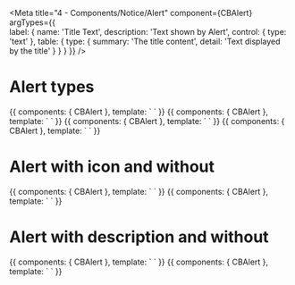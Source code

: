 
<ArgsTable of={CBAlert} />

<Meta title="4 - Components/Notice/Alert" 
    component={CBAlert} 
    argTypes={{    
    label: {
      name: 'Title Text',
      description: 'Text shown by Alert',
      control: {
        type: 'text'
      },
      table: {
        type: {
          summary: 'The title content',
          detail: 'Text displayed by the title'
        }
      }
    }
  }}
/>

# Alert types

<Preview>
    <Story name="TypeSuccess">
        {{ 
        components: { CBAlert },                     
        template: `
        <el-alert
            title="Success alert"
            type="success"
            description="more text description"
            show-icon
        >
        </el-alert>
        `
        }}
    </Story>   
     <Story name="TypeInfo">
        {{ 
        components: { CBAlert },                     
        template: `
        <el-alert
            title="Info alert"
            type="info"
            description="more text description"
            show-icon
        >
        </el-alert>
        `
        }}
    </Story>    
     <Story name="TypeWarning">
        {{ 
        components: { CBAlert },                     
        template: `
        <el-alert
            title="Warning alert"
            type="warning"
            description="more text description"
            show-icon
        >
        </el-alert>
        `
        }}
    </Story> 
     <Story name="TypeError">
        {{ 
        components: { CBAlert },                     
        template: `
        <el-alert
            title="Error alert"
            type="error"
            description="more text description"
            show-icon
        >
        </el-alert>
        `
        }}
    </Story> 
</Preview>

# Alert with icon and without

<Preview>
    <Story name="IconOn">
        {{ 
        components: { CBAlert },                     
        template: `
        <el-alert
            title="Alert"
            type="success"
            description="more text description"
            show-icon
        >
        </el-alert>
        `
        }}
    </Story>  
    <Story name="IconOff">
        {{ 
        components: { CBAlert },                     
        template: `
        <el-alert
            title="success alert"
            type="success"
            description="more text description"
        >
        </el-alert>
        `
        }}
    </Story>  
</Preview>

# Alert with description and without

<Preview>
    <Story name="DescriptionOn">
        {{ 
        components: { CBAlert },                     
        template: `
        <el-alert
            title="Alert with description"
            type="success"
            description="more text description"
            show-icon
        >
        </el-alert>
        `
        }}
    </Story>  
    <Story name="DescriptionOff">
        {{ 
        components: { CBAlert },                     
        template: `
         <el-alert
            title="Alert without description"
            type="success"
            show-icon
        >
        </el-alert>
        `
        }}
    </Story>  
</Preview>
